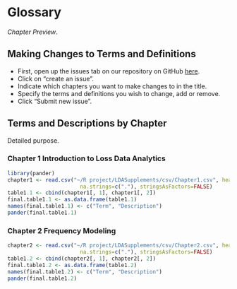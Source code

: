 # Glossary
*Chapter Preview*.

## Making Changes to Terms and Definitions
* First, open up the issues tab on our repository on GitHub [here](https://github.com/alyaanuval/LDAGlossary/issues).
* Click on "create an issue".
* Indicate which chapters you want to make changes to in the title.
* Specify the terms and definitions you wish to change, add or remove.
* Click "Submit new issue".

## Terms and Descriptions by Chapter
Detailed purpose.

### Chapter 1 Introduction to Loss Data Analytics

```r
library(pander)
chapter1 <- read.csv("~/R project/LDASupplements/csv/Chapter1.csv", header=TRUE,
                       na.strings=c("."), stringsAsFactors=FALSE)
table1.1 <- cbind(chapter1[, 1], chapter1[, 2])
final.table1.1 <- as.data.frame(table1.1)
names(final.table1.1) <- c("Term", "Description")
pander(final.table1.1)
```

### Chapter 2 Frequency Modeling

```r
chapter2 <- read.csv("~/R project/LDASupplements/csv/Chapter2.csv", header=TRUE,
                       na.strings=c("."), stringsAsFactors=FALSE)
table1.2 <- cbind(chapter2[, 1], chapter2[, 2])
final.table1.2 <- as.data.frame(table1.2)
names(final.table1.2) <- c("Term", "Description")
pander(final.table1.2)
```

